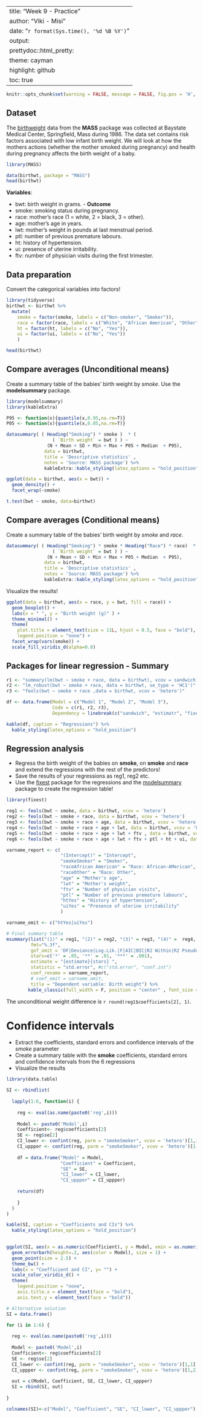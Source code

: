 
---
title: "Week 9 - Practice"
author: "Viki - Misi"
date: "`r format(Sys.time(), '%d %B %Y')`"
output:
    prettydoc::html_pretty:
      theme: cayman
      highlight: github
      toc: true
---


```{r setup, include=FALSE}

knitr::opts_chunk$set(warning = FALSE, message = FALSE, fig.pos = 'H', fig.align='center', fig.height=3, fig.width=5.5) 

```


## Dataset 

The [birthweight](https://rdrr.io/cran/MASS/man/birthwt.html) data from the **MASS** package was collected at Baystate Medical Center, Springfield, Mass during 1986. The data set contains risk factors associated with low infant birth weight. We will look at how the mothers actions (whether the mother smoked during pregnancy) and health during pregnancy affects the birth weight of a baby.
 
```{r import}

library(MASS)

data(birthwt, package = "MASS")
head(birthwt)

```
 
**Variables**:

* bwt: birth weight in grams. - **Outcome**
* smoke: smoking status during pregnancy.
* race: mother's race (1 = white, 2 = black, 3 = other).
* age: mother's age in years.
* lwt: mother's weight in pounds at last menstrual period.
* ptl: number of previous premature labours.
* ht: history of hypertension.
* ui: presence of uterine irritability.
* ftv: number of physician visits during the first trimester.

## Data preparation

Convert the categorical variables into factors!

```{r data-work, echo = F}

library(tidyverse)
birthwt <- birthwt %>%
  mutate(
    smoke = factor(smoke, labels = c("Non-smoker", "Smoker")),
    race = factor(race, labels = c("White", "African American", "Other")),
    ht = factor(ht, labels = c("No", "Yes")),
    ui = factor(ui, labels = c("No", "Yes"))
    ) 

head(birthwt)

```

## Compare averages (Unconditional means)

Create a summary table of the babies' birth weight by *smoke*. Use the **modelsummary** package.

```{r compare-averages, echo = F}

library(modelsummary)
library(kableExtra)

P95 <- function(x){quantile(x,0.95,na.rm=T)}
P05 <- function(x){quantile(x,0.05,na.rm=T)}

datasummary( ( Heading("Smoking") * smoke )  * ( 
                 ( `Birth weight` = bwt ) ) ~ 
               (N + Mean + SD + Min + Max + P05 + Median  + P95),
              data = birthwt,
              title = 'Descriptive statistics' ,
              notes = 'Source: MASS package') %>% 
              kableExtra::kable_styling(latex_options = "hold_position", font_size = 10)

ggplot(data = birthwt, aes(x = bwt)) +
  geom_density() +
  facet_wrap(~smoke)

```
 
```{r hypothesis-test, echo = F, include = F}

t.test(bwt ~ smoke, data=birthwt)

```

## Compare averages (Conditional means)

Create a summary table of the babies' birth weight by *smoke* and *race*.

```{r compare-averages-by-2-variables, echo = F}

datasummary( ( Heading("Smoking") * smoke * Heading("Race") * race)  * ( 
                 ( `Birth weight` = bwt ) ) ~ 
               (N + Mean + SD + Min + Max + P05 + Median  + P95),
              data = birthwt,
              title = 'Descriptive statistics' ,
              notes = 'Source: MASS package') %>% 
              kableExtra::kable_styling(latex_options = "hold_position", font_size = 10)

```

Visualize the results!

```{r compare-averages-by-2-variables-viz, echo = F}

ggplot(data = birthwt, aes(x = race, y = bwt, fill = race)) +
  geom_boxplot() +
  labs(x = " ", y = "Birth weight (g)" ) +
  theme_minimal() +
  theme(
    plot.title = element_text(size = 11L, hjust = 0.5, face = "bold"),
    legend.position = "none") +
  facet_wrap(vars(smoke)) +
  scale_fill_viridis_d(alpha=0.8)

```

## Packages for linear regression - Summary

```{r regressions-summary, echo = F}

r1 <- "summary(lm(bwt ~ smoke + race, data = birthwt), vcov = sandwich)"
r2 <- "lm_robust(bwt ~ smoke + race, data = birthwt, se_type = 'HC1')"
r3 <- "feols(bwt ~ smoke + race ,data = birthwt, vcov = 'hetero')"

df <- data.frame(Model = c("Model 1", "Model 2", "Model 3"), 
                 Code = c(r1, r2, r3), 
                 Dependency = linebreak(c("sandwich", "estimatr", "fixest")))

kable(df, caption = "Regressions") %>%
  kable_styling(latex_options = "hold_position")

```

## Regression analysis

* Regress the birth weight of the babies on **smoke**, on **smoke** and **race** and extend the regressions with the rest of the predictors! 
* Save the results of your regressions as reg1, reg2 etc.
* Use the [fixest](https://www.rdocumentation.org/packages/fixest/versions/0.8.4/topics/feols) package for the regressions and the [modelsummary](https://vincentarelbundock.github.io/modelsummary/articles/modelsummary.html) package to create the regression table!

```{r regression, echo = F}

library(fixest)

reg1 <- feols(bwt ~ smoke, data = birthwt, vcov = 'hetero')
reg2 <- feols(bwt ~ smoke + race, data = birthwt, vcov = 'hetero')
reg3 <- feols(bwt ~ smoke + race + age, data = birthwt, vcov = 'hetero')
reg4 <- feols(bwt ~ smoke + race + age + lwt, data = birthwt, vcov = 'hetero')
reg5 <- feols(bwt ~ smoke + race + age + lwt + ftv , data = birthwt, vcov = 'hetero')
reg6 <- feols(bwt ~ smoke + race + age + lwt + ftv + ptl + ht + ui, data = birthwt, vcov = 'hetero')

varname_report <- c(
                    "(Intercept)" = "Intercept",
                    "smokeSmoker" = "Smoker",
                    "raceAfrican American" = "Race: African-AMerican", 
                    "raceOther" = "Race: Other",
                    "age" = "Mother's age",
                    "lwt" = "Mother's weight",
                    "ftv" = "Number of physician visits",
                    "ptl" = "Number of previous premature labours",
                    "htYes" = "History of hypertension",
                    "uiYes" = "Presence of uterine irritability"
                    )

varname_omit <- c("htYes|uiYes")

# Final summary table
msummary(list("(1)" = reg1, "(2)" = reg2, "(3)" = reg3, "(4)" =  reg4, "(5)" =  reg5, "(6)" =  reg6 ),
         fmt="%.3f",
         gof_omit = 'DF|Deviance|Log.Lik.|F|AIC|BIC|R2 Within|R2 Pseudo|Std.Errors',
         stars=c('*' = .05, '**' = .01, '***' = .001),
         estimate = "{estimate}{stars} ", 
         statistic = "std.error", #c("std.error", "conf.int")
         coef_rename = varname_report,
         # coef_omit = varname_omit,
         title = "Dependent variable: Birth weight") %>% 
        kable_classic(full_width = F, position = "center" , font_size = 9)


```

The unconditional weight difference is `r round(reg1$coefficients[2], 1)`.

# Confidence intervals

* Extract the coefficients, standard errors and confidence intervals of the *smoke* parameter
* Create a summary table with the **smoke** coefficients, standard errors and confidence intervals from the 6 regressions
* Visualize the results

```{r SI, echo = F}

library(data.table)

SI <- rbindlist(
  
  lapply(1:6, function(i) {
  
    reg <- eval(as.name(paste0('reg',i)))
    
    Model <- paste0('Model',i)
    Coefficient<- reg$coefficients[2]
    SE <- reg$se[2]  
    CI_lower <- confint(reg, parm = "smokeSmoker", vcov = 'hetero')[1,1]
    CI_uppper <- confint(reg, parm = "smokeSmoker", vcov = 'hetero')[1,2] 
    
    df = data.frame("Model" = Model, 
                    "Coefficient" = Coefficient, 
                    "SE" = SE, 
                    "CI_lower" = CI_lower, 
                    "CI_uppper" = CI_uppper)
  
    return(df)
  
    }
  )
)

kable(SI, caption = "Coefficients and CIs") %>%
  kable_styling(latex_options = "hold_position")
  

ggplot(SI, aes(x = as.numeric(Coefficient), y = Model, xmin = as.numeric(CI_lower), xmax = as.numeric(CI_uppper))) +
  geom_errorbarh(height=.2, aes(color = Model), size = 1) +
  geom_point(size = 2.5) +
  theme_bw() +
  labs(x = "Coefficient and CI", y= "") +
  scale_color_viridis_d() +
  theme(
    legend.position = "none",
    axis.title.x = element_text(face = "bold"),
    axis.text.y = element_text(face = "bold"))

# Alternative solution
SI = data.frame()

for (i in 1:6) {
  
  reg <- eval(as.name(paste0('reg',i)))
  
  Model <- paste0('Model',i)
  Coefficient<- reg$coefficients[2]
  SE <- reg$se[2]  
  CI_lower <- confint(reg, parm = "smokeSmoker", vcov = 'hetero')[1,1]
  CI_uppper <- confint(reg, parm = "smokeSmoker", vcov = 'hetero')[1,2] 
  
  out = c(Model, Coefficient, SE, CI_lower, CI_uppper)
  SI = rbind(SI, out)
  
}

colnames(SI)<-c("Model", "Coefficient", "SE", "CI_lower", "CI_uppper")

```


